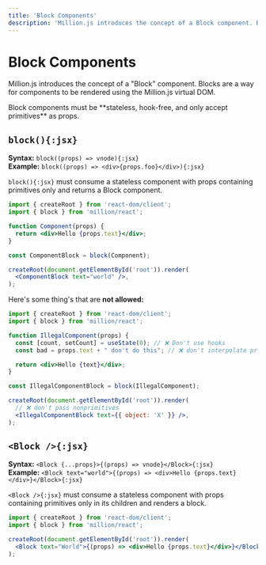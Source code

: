 ```yaml
---
title: 'Block Components'
description: 'Million.js introduces the concept of a Block component. Blocks are a way for components to be rendered using the Million.js virtual DOM.'
---
```



# Block Components

Million.js introduces the concept of a "Block" component. Blocks are a way for components to be rendered using the Million.js virtual DOM.

<Callout>
  Block components must be **stateless, hook-free, and only accept primitives**
  as props.
</Callout>

## `block(){:jsx}`

**Syntax:** `block((props) => vnode){:jsx}`\
**Example:** `block((props) => <div>{props.foo}</div>){:jsx}`

`block(){:jsx}` must consume a stateless component with props containing primitives only and returns a Block component.

```jsx {2, 8}
import { createRoot } from 'react-dom/client';
import { block } from 'million/react';

function Component(props) {
  return <div>Hello {props.text}</div>;
}

const ComponentBlock = block(Component);

createRoot(document.getElementById('root')).render(
  <ComponentBlock text="world" />,
);
```

Here's some thing's that are **not allowed:**

```jsx
import { createRoot } from 'react-dom/client';
import { block } from 'million/react';

function IllegalComponent(props) {
  const [count, setCount] = useState(0); // ❌ Don't use hooks
  const bad = props.text + " don't do this"; // ❌ don't interpolate props

  return <div>Hello {text}</div>;
}

const IllegalComponentBlock = block(IllegalComponent);

createRoot(document.getElementById('root')).render(
  // ❌ don't pass nonprimitives
  <IllegalComponentBlock text={{ object: 'X' }} />,
);
```

## `<Block />{:jsx}`

**Syntax:** `<Block {...props}>{(props) => vnode}</Block>{:jsx}`\
**Example:** `<Block text="world">{(props) => <div>Hello {props.text}</div>}</Block>{:jsx}`

`<Block />{:jsx}` must consume a stateless component with props containing primitives only in its children and renders a block.

```jsx {2, 5}
import { createRoot } from 'react-dom/client';
import { block } from 'million/react';

createRoot(document.getElementById('root')).render(
  <Block text="World">{(props) => <div>Hello {props.text}</div>}</Block>,
);
```
